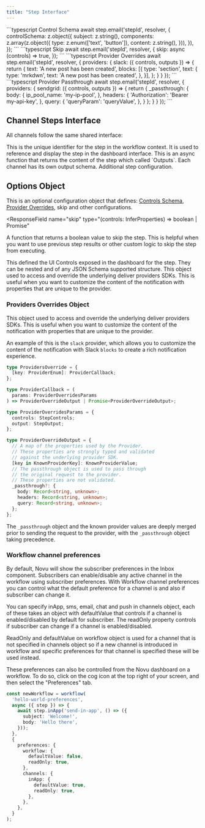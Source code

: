 ```yaml
---
title: "Step Interface"
---
```


<RequestExample>
    ```typescript Control Schema
    await step.email('stepId', resolver, {
        controlSchema: z.object({
            subject: z.string(),
            components: z.array(z.object({
                type: z.enum(['text', 'button']),
                content: z.string(),
            })),
        }),
    });
    ```
    ```typescript Skip
    await step.email('stepId', resolver, {
        skip: async (controls) => true,
    });
    ```
    ```typescript Provider Overrides
    await step.email('stepId', resolver, {
      providers: {
        slack: ({ controls, outputs }) => {
          return {
            text: 'A new post has been created',
            blocks: [{
              type: 'section',
              text: {
                  type: 'mrkdwn',
                  text: 'A new post has been created',
              },
            }],
          };
        }
      }
    });
    ```
    ```typescript Provider Passthrough
    await step.email('stepId', resolver, {
      providers: {
        sendgrid: ({ controls, outputs }) => {
          return {
            _passthrough: {
              body: {
                ip_pool_name: 'my-ip-pool',
              },
              headers: {
                'Authorization': 'Bearer my-api-key',
              },
              query: {
                'queryParam': 'queryValue',
              },
            }
          };
        }
      }
    });
    ```
</RequestExample>

## Channel Steps Interface

All channels follow the same shared interface:

<ParamField path="stepId" type="string" required>
  This is the unique identifier for the step in the workflow context. It is used
  to reference and display the step in the dashboard interface.
</ParamField>

<ParamField path="resolver" type="Promise" required>
  This is an async function that returns the content of the step which called
  `Outputs`. Each channel has its own output schema.
</ParamField>

<ParamField path="options" type="StepOptions">
  Additional step configuration.
</ParamField>

## Options Object

This is an optional configuration object that defines: [Controls Schema](/framework/concepts/inputs), [Provider Overrides](#provider-overrides), skip and other configurations.

<ResponseField
  name="skip"
  type="(controls: InferProperties<controlSchema>) => boolean | Promise<boolean>"
>
  A function that returns a boolean value to skip the step. This is helpful when
  you want to use previous step results or other custom logic to skip the step
  from executing.
</ResponseField>

<ResponseField name="controlSchema" type="JSON Schema | Zod">
  This defined the UI Controls exposed in the dashboard for the step. They can
  be nested and of any JSON Schema supported structure.
</ResponseField>

<ResponseField name="providers" type="ProvidersOverride">
  This object used to access and override the underlying deliver providers SDKs. This is useful when you want to customize the content of the notification with properties that are unique to the provider.
</ResponseField>

### Providers Overrides Object

This object used to access and override the underlying deliver providers SDKs. This is useful when you want to customize the content of the notification with properties that are unique to the provider.

An example of this is the `slack` provider, which allows you to customize the content of the notification with Slack `blocks` to create a rich notification experience.

```typescript
type ProvidersOverride = {
  [key: ProviderEnum]: ProviderCallback;
};

type ProviderCallback = (
  params: ProviderOverridesParams
) => ProviderOverrideOutput | Promise<ProviderOverrideOutput>;

type ProviderOverridesParams = {
  controls: StepControls;
  output: StepOutput;
};

type ProviderOverrideOutput = {
  // A map of the properties used by the Provider.
  // These properties are strongly typed and validated
  // against the underlying provider SDK.
  [key in KnownProviderKey]: KnownProviderValue;
  // The passthrough object is used to pass through
  // the original request to the provider.
  // These properties are not validated.
  _passthrough?: {
    body: Record<string, unknown>;
    headers: Record<string, unknown>;
    query: Record<string, unknown>;
  };
};
```

The `_passthrough` object and the known provider values are deeply merged prior to sending the request to the provider, with the `_passthrough` object taking precedence.


### Workflow channel preferences

By default, Novu will show the subscriber preferences in the Inbox component. Subscribers can enable/disable any active channel in the workflow using subscriber preferences.
With Workflow channel preferences you can control what the default preference for a channel is and also if subscriber can change it.

You can specify inApp, sms, email, chat and push in channels object, each of these takes an object with defaultValue that controls if a channel is enabled/disabled by default for subscriber.
The readOnly property controls if subscriber can change if a channel is enabled/disabled. 

ReadOnly and defaultValue on workflow object is used for a channel that is not specified in channels object so if a new channel is introduced in workflow and specific preferences for that channel is specified these will be used instead. 

These preferences can also be controlled from the Novu dashboard on a workflow. To do so, click on the cog icon at the top right of your screen, and then select the  "Preferences" tab.

```typescript
const newWorkflow = workflow(
  'hello-world-preferences',
  async ({ step }) => {
    await step.inApp('send-in-app', () => ({
      subject: 'Welcome!',
      body: 'Hello there',
    }));
  },
  {
    preferences: {
      workflow: {
        defaultValue: false,
        readOnly: true,
      },
      channels: {
        inApp: {
          defaultValue: true,
          readOnly: true,
        },
      },
    },
  }
);
```